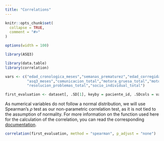 ```yaml
---
title: "Correlations"
---
```


```r
knitr::opts_chunk$set(
  collapse = TRUE,
  comment = "#>"
)

options(width = 100)
```

```r
library(ASQ3)

library(data.table)
library(correlation)
```

```r
vars <- c("edad_cronologica_meses","semanas_prematurez","edad_corregida_meses",
          "asq3_meses","comunicacion_total","motora_gruesa_total","motora_fina_total",
          "resolucion_problemas_total","socio_individual_total")

first_evaluation <- dataset[, .SD[1], keyby = paciente_id, .SDcols = vars][, -1]
```

As numerical variables do not follow a normal distribution, we will use Spearman's $\rho$ test as our non-parametric correlation test, as it is not tied to the assumption of normality. For more information on the function used here for the calculation of the correlation, you can read the corresponding [documentation](https://easystats.github.io/correlation/reference/correlation.html).

```r
correlation(first_evaluation, method = "spearman", p_adjust = "none")
```

